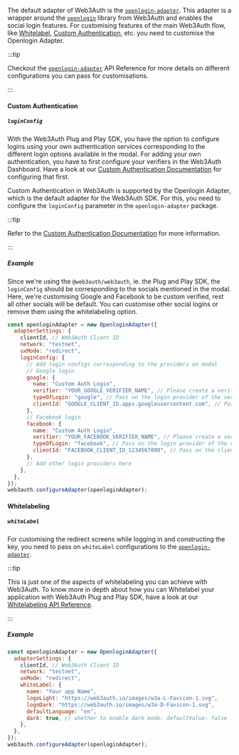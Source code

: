 The default adapter of Web3Auth is the [`openlogin-adapter`](../openlogin). This adapter is a wrapper around the [`openlogin`](../openlogin) library
from Web3Auth and enables the social login features. For customising features of the main Web3Auth flow, like [Whitelabel](./whitelabel),
[Custom Authentication](./custom-authentication), etc. you need to customise the Openlogin Adapter.

:::tip

Checkout the [`openlogin-adapter`](../openlogin) API Reference for more details on different configurations you can pass for customisations.

:::

#### Custom Authentication

##### `loginConfig`

With the Web3Auth Plug and Play SDK, you have the option to configure logins using your own authentication services corresponding to the different
login options available in the modal. For adding your own authentication, you have to first configure your verifiers in the Web3Auth Dashboard. Have a
look at our [Custom Authentication Documentation](/docs/custom-authentication/) for configuring that first.

Custom Authentication in Web3Auth is supported by the Openlogin Adapter, which is the default adapter for the Web3Auth SDK. For this, you need to
configure the `loginConfig` parameter in the `openlogin-adapter` package.

:::tip

Refer to the [Custom Authentication Documentation](./custom-authentication) for more information.

:::

##### Example

Since we're using the `@web3auth/web3auth`, ie. the Plug and Play SDK, the `loginConfig` should be corresponding to the socials mentioned in the
modal. Here, we're customising Google and Facebook to be custom verified, rest all other socials will be default. You can customise other social
logins or remove them using the whitelabeling option.

```javascript
const openloginAdapter = new OpenloginAdapter({
  adapterSettings: {
    clientId, // Web3Auth Client ID
    network: "testnet",
    uxMode: "redirect",
    loginConfig: {
      // Add login configs corresponding to the providers on modal
      // Google login
      google: {
        name: "Custom Auth Login",
        verifier: "YOUR_GOOGLE_VERIFIER_NAME", // Please create a verifier on the developer dashboard and pass the name here
        typeOfLogin: "google", // Pass on the login provider of the verifier you've created
        clientId: "GOOGLE_CLIENT_ID.apps.googleusercontent.com", // Pass on the clientId of the login provider here - Please note this differs from the Web3Auth ClientID. This is the JWT Client ID
      },
      // Facebook login
      facebook: {
        name: "Custom Auth Login",
        verifier: "YOUR_FACEBOOK_VERIFIER_NAME", // Please create a verifier on the developer dashboard and pass the name here
        typeOfLogin: "facebook", // Pass on the login provider of the verifier you've created
        clientId: "FACEBOOK_CLIENT_ID_1234567890", // Pass on the clientId of the login provider here - Please note this differs from the Web3Auth ClientID. This is the JWT Client ID
      },
      // Add other login providers here
    },
  },
});
web3auth.configureAdapter(openloginAdapter);
```

#### Whitelabeling

##### `whiteLabel`

For customising the redirect screens while logging in and constructing the key, you need to pass on `whiteLabel` configurations to the
[`openlogin-adapter`](../openlogin).

:::tip

This is just one of the aspects of whitelabeling you can achieve with Web3Auth. To know more in depth about how you can Whitelabel your application
with Web3Auth Plug and Play SDK, have a look at our [Whitelabeling API Reference](./whitelabel).

:::

##### Example

```javascript
const openloginAdapter = new OpenloginAdapter({
  adapterSettings: {
    clientId, // Web3Auth Client ID
    network: "testnet",
    uxMode: "redirect",
    whiteLabel: {
      name: "Your app Name",
      logoLight: "https://web3auth.io/images/w3a-L-Favicon-1.svg",
      logoDark: "https://web3auth.io/images/w3a-D-Favicon-1.svg",
      defaultLanguage: "en",
      dark: true, // whether to enable dark mode. defaultValue: false
    },
  },
});
web3auth.configureAdapter(openloginAdapter);
```
